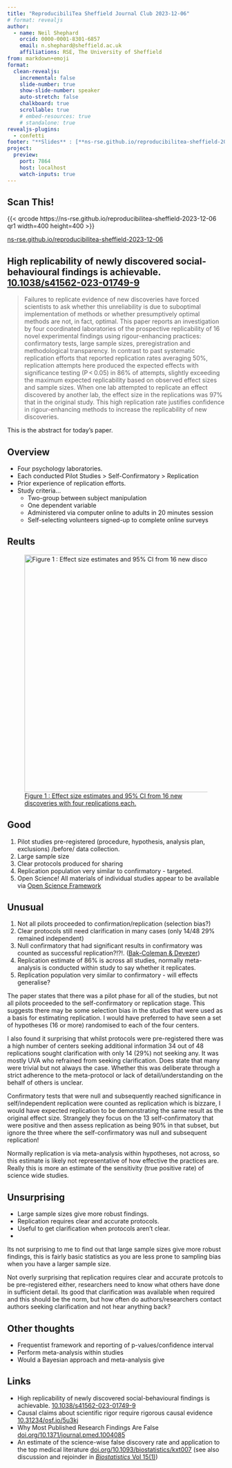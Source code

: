 ```yaml
---
title: "ReproducibiliTea Sheffield Journal Club 2023-12-06"
# format: revealjs
author:
  - name: Neil Shephard
    orcid: 0000-0001-8301-6857
    email: n.shephard@sheffield.ac.uk
    affiliations: RSE, The University of Sheffield
from: markdown+emoji
format:
  clean-revealjs:
    incremental: false
    slide-number: true
    show-slide-number: speaker
    auto-stretch: false
    chalkboard: true
    scrollable: true
    # embed-resources: true
    # standalone: true
revealjs-plugins:
  - confetti
footer: "**Slides** : [**ns-rse.github.io/reproducibilitea-sheffield-2023-12-06**](https://ns-rse.github.io/reproducibilitea-sheffield-2023-12-06)"
project:
  preview:
    port: 7864
    host: localhost
    watch-inputs: true
---
```


## Scan This!

{{< qrcode https://ns-rse.github.io/reproducibilitea-sheffield-2023-12-06 qr1 width=400 height=400 >}}

[ns-rse.github.io/reproducibilitea-sheffield-2023-12-06](https://ns-rse.github.io/reproducibilitea-sheffield-2023-12-06)

## High replicability of newly discovered social-behavioural findings is achievable. [10.1038/s41562-023-01749-9](https://doi.org/10.1038/s41562-023-01749-9)

> Failures to replicate evidence of new discoveries have forced scientists to ask whether this unreliability is due to
> suboptimal implementation of methods or whether presumptively optimal methods are not, in fact, optimal. This paper
> reports an investigation by four coordinated laboratories of the prospective replicability of 16 novel experimental
> findings using rigour-enhancing practices: confirmatory tests, large sample sizes, preregistration and methodological
> transparency. In contrast to past systematic replication efforts that reported replication rates averaging 50%,
> replication attempts here produced the expected effects with significance testing (P < 0.05) in 86% of attempts,
> slightly exceeding the maximum expected replicability based on observed effect sizes and sample sizes. When one lab
> attempted to replicate an effect discovered by another lab, the effect size in the replications was 97% that in the
> original study. This high replication rate justifies confidence in rigour-enhancing methods to increase the
> replicability of new discoveries.


::: {.notes}
This is the abstract for today's paper.
:::

## Overview

+ Four psychology laboratories.
+ Each conducted Pilot Studies > Self-Confirmatory > Replication
+ Prior experience of replication efforts.
+ Study criteria...
  + Two-group between subject manipulation
  + One dependent variable
  + Administered via computer online to adults in 20 minutes session
  + Self-selecting volunteers signed-up to complete online surveys

::: {.notes}

:::

## Reults

![[Figure 1 : Effect size estimates and 95% CI from 16 new discoveries with four replications
each.](https://www.nature.com/articles/s41562-023-01749-9/figures/1)](https://media.springernature.com/full/springer-static/image/art%3A10.1038%2Fs41562-023-01749-9/MediaObjects/41562_2023_1749_Fig1_HTML.png?as=webp){width=800
height=550}


## Good


1. Pilot studies pre-registered (procedure, hypothesis, analysis plan, exclusions) /before/ data collection.
2. Large sample size
3. Clear protocols produced for sharing
4. Replication population very similar to confirmatory - targeted.
5. Open Science! All materials of individual studies appear to be available via [Open Science Framework](https://osf.io)

## Unusual

1. Not all pilots proceeded to confirmation/replication (selection bias?)
2. Clear protocols still need clarification in many cases (only 14/48 29% remained independent)
3. Null confirmatory that had significant results in confirmatory was counted as successful
   replication?!?!. ([Bak-Coleman & Devezer](https://europepmc.org/article/PPR/PPR763078))
4. Replication estimate of 86% is across all studies, normally meta-analysis is conducted within study to say whether it
   replicates.
5. Replication population very similar to confirmatory - will effects generalise?


::: {.notes}
The paper states that there was a pilot phase for all of the studies, but not all pilots proceeded to the
self-confirmatory or replication stage. This suggests there may be some selection bias in the studies that were used as
a basis for estimating replication. I would have preferred to have seen a set of hypotheses (16 or more) randomised to
each of the four centers.

I also found it surprising that whilst protocols were pre-registered there was a high number of centers seeking
additional information 34 out of 48 replications sought clarification with only 14 (29%) not seeking any. It was mostly
UVA who refrained from seeking clarification. Does state that many were trivial but not always the case. Whether this
was deliberate through a strict adherence to the meta-protocol or lack of detail/understanding on the behalf of others
is unclear.

Confirmatory tests that were null and subsequently reached significance in self/independent replication were counted as
replication which is bizzare, I would have expected replication to be demonstrating the same result as the original
effect size. Strangely they focus on the 13 self-confirmatory that were positive and then assess replication as being
90% in that subset, but ignore the three where the self-confirmatory was null and subsequent replication!

Normally replication is via meta-analysis within hypotheses, not across, so this estimate is likely not representative
of how effective the practices are. Really this is more an estimate of the sensitivity (true positive rate) of science
wide studies.
:::


## Unsurprising

+ Large sample sizes give more robust findings.
+ Replication requires clear and accurate protocols.
+ Useful to get clarification when protocols aren't clear.
+

::: {.notes}
Its not surprising to me to find out that large sample sizes give more robust findings, this is fairly basic statistics
as you are less prone to sampling bias when you have a larger sample size.

Not overly surprising that replication requires clear and accurate protcols to be pre-registered either, researchers
need to know what others have done in sufficient detail. Its good that clarification was available when required and
this should be the norm, but how often do authors/researchers contact authors seeking clarification and not hear
anything back?

:::

## Other thoughts

+ Frequentist framework and reporting of p-values/confidence interval
+ Perform meta-analysis within studies
+ Would a Bayesian approach and meta-analysis give

## Links

+ High replicability of newly discovered social-behavioural findings is
  achievable. [10.1038/s41562-023-01749-9](https://doi.org/10.1038/s41562-023-01749-9)
+ Causal claims about scientific rigor require rigorous causal evidence
  [10.31234/osf.io/5u3kj](https://doi.org/10.31234/osf.io/5u3kj)
+ Why Most Published Research Findings Are False [doi.org/10.1371/journal.pmed.1004085](
  https://doi.org/10.1371/journal.pmed.1004085)
+ An estimate of the science-wise false discovery rate and application to the top medical literature
  [doi.org/10.1093/biostatistics/kxt007](https://doi.org/10.1093/biostatistics/kxt007) (see also discussion and
  rejoinder in [_Biostatistics_ Vol 15(1)](https://academic.oup.com/biostatistics/issue/15/1))
